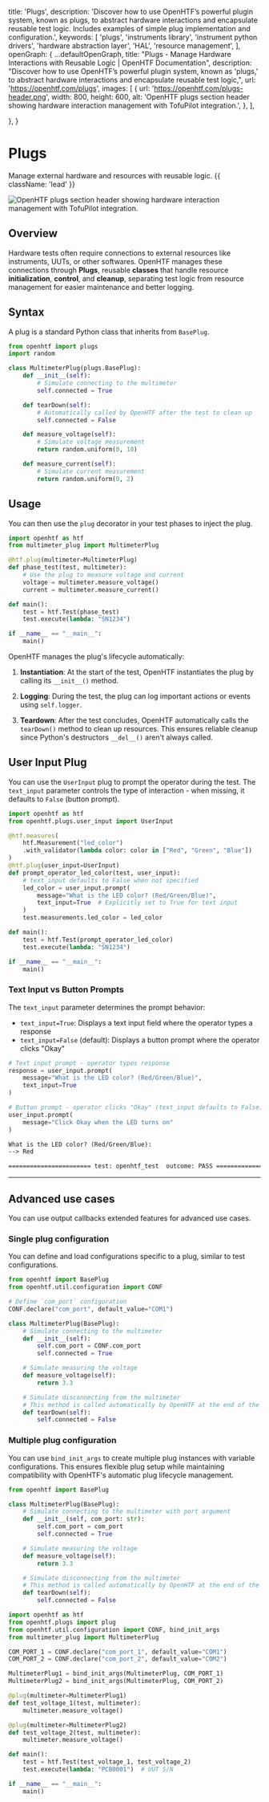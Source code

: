 
  title: 'Plugs',
  description:
    'Discover how to use OpenHTF’s powerful plugin system, known as plugs, to abstract hardware interactions and encapsulate reusable test logic. Includes examples of simple plug implementation and configuration.',
  keywords: [
    'plugs',
    'instruments library',
    'instrument python drivers',
    'hardware abstraction layer',
    'HAL',
    'resource management',
  ],
  openGraph: {
    ...defaultOpenGraph,
    title: "Plugs - Manage Hardware Interactions with Reusable Logic | OpenHTF Documentation",
    description: "Discover how to use OpenHTF’s powerful plugin system, known as 'plugs,' to abstract hardware interactions and encapsulate reusable test logic,",
    url: 'https://openhtf.com/plugs',
    images: [
      {
        url: 'https://openhtf.com/plugs-header.png',
        width: 800,
        height: 600,
        alt: 'OpenHTF plugs section header showing hardware interaction management with TofuPilot integration.',
      },
    ],

},
}

# Plugs

Manage external hardware and resources with reusable logic. {{ className: 'lead' }}

<Image
  src="/plugs-header.png"
  alt="OpenHTF plugs section header showing hardware interaction management with TofuPilot integration."
/>

## Overview

Hardware tests often require connections to external resources like instruments, UUTs, or other softwares. OpenHTF manages these connections through **Plugs**, reusable **classes** that handle resource **initialization**, **control**, and **cleanup**, separating test logic from resource management for easier maintenance and better logging.

## Syntax

A plug is a standard Python class that inherits from `BasePlug`.

```python {{ title: 'multimeter_plug.py' }}
from openhtf import plugs
import random

class MultimeterPlug(plugs.BasePlug):
    def __init__(self):
        # Simulate connecting to the multimeter
        self.connected = True

    def tearDown(self):
        # Automatically called by OpenHTF after the test to clean up
        self.connected = False

    def measure_voltage(self):
        # Simulate voltage measurement
        return random.uniform(0, 10)

    def measure_current(self):
        # Simulate current measurement
        return random.uniform(0, 2)
```

## Usage

You can then use the `plug` decorator in your test phases to inject the plug.

```python {{ title: 'main.py' }}
import openhtf as htf
from multimeter_plug import MultimeterPlug

@htf.plug(multimeter=MultimeterPlug)
def phase_test(test, multimeter):
    # Use the plug to measure voltage and current
    voltage = multimeter.measure_voltage()
    current = multimeter.measure_current()

def main():
    test = htf.Test(phase_test)
    test.execute(lambda: "SN1234")

if __name__ == "__main__":
    main()
```

OpenHTF manages the plug's lifecycle automatically:

1. **Instantiation**: At the start of the test, OpenHTF instantiates the plug by calling its `__init__()` method.

2. **Logging**: During the test, the plug can log important actions or events using `self.logger`.

3. **Teardown**: After the test concludes, OpenHTF automatically calls the `tearDown()` method to clean up resources. This ensures reliable cleanup since Python's destructors `__del__()` aren't always called.

## User Input Plug

You can use the `UserInput` plug to prompt the operator during the test. The `text_input` parameter controls the type of interaction - when missing, it defaults to `False` (button prompt).

```python {{ title: 'main.py' }}
import openhtf as htf
from openhtf.plugs.user_input import UserInput

@htf.measures(
    htf.Measurement("led_color")
    .with_validator(lambda color: color in ["Red", "Green", "Blue"])
)
@htf.plug(user_input=UserInput)
def prompt_operator_led_color(test, user_input):
    # text_input defaults to False when not specified
    led_color = user_input.prompt(
        message="What is the LED color? (Red/Green/Blue)",
        text_input=True  # Explicitly set to True for text input
    )
    test.measurements.led_color = led_color

def main():
    test = htf.Test(prompt_operator_led_color)
    test.execute(lambda: "SN1234")

if __name__ == "__main__":
    main()
```

### Text Input vs Button Prompts

The `text_input` parameter determines the prompt behavior:

- `text_input=True`: Displays a text input field where the operator types a response
- `text_input=False` (default): Displays a button prompt where the operator clicks "Okay"

```python {{ title: 'Text Input Example' }}
# Text input prompt - operator types response
response = user_input.prompt(
    message="What is the LED color? (Red/Green/Blue)",
    text_input=True
)
```

```python {{ title: 'Button Prompt Example' }}
# Button prompt - operator clicks "Okay" (text_input defaults to False)
user_input.prompt(
    message="Click Okay when the LED turns on"
)
```

```txt {{ title: 'Terminal' }}
What is the LED color? (Red/Green/Blue):
--> Red

======================= test: openhtf_test  outcome: PASS ======================
```

---

## Advanced use cases

You can use output callbacks extended features for advanced use cases.

### Single plug configuration

You can define and load configurations specific to a plug, similar to test configurations.

```python {{ title: 'multimeter_plug.py' }}
from openhtf import BasePlug
from openhtf.util.configuration import CONF

# Define `com_port` configuration
CONF.declare("com_port", default_value="COM1")

class MultimeterPlug(BasePlug):
    # Simulate connecting to the multimeter
    def __init__(self):
        self.com_port = CONF.com_port
        self.connected = True

    # Simulate measuring the voltage
    def measure_voltage(self):
        return 3.3

    # Simulate disconnecting from the multimeter
    # This method is called automatically by OpenHTF at the end of the test
    def tearDown(self):
        self.connected = False
```

### Multiple plug configuration

You can use `bind_init_args` to create multiple plug instances with variable configurations. This ensures flexible plug setup while maintaining compatibility with OpenHTF's automatic plug lifecycle management.

<CodeGroup title="Example">

```python {{ title: 'multimeter_plug.py' }}
from openhtf import BasePlug

class MultimeterPlug(BasePlug):
    # Simulate connecting to the multimeter with port argument
    def __init__(self, com_port: str):
        self.com_port = com_port
        self.connected = True

    # Simulate measuring the voltage
    def measure_voltage(self):
        return 3.3

    # Simulate disconnecting from the multimeter
    # This method is called automatically by OpenHTF at the end of the test
    def tearDown(self):
        self.connected = False
```

```python {{ title: 'main.py' }}
import openhtf as htf
from openhtf.plugs import plug
from openhtf.util.configuration import CONF, bind_init_args
from multimeter_plug import MultimeterPlug

COM_PORT_1 = CONF.declare("com_port_1", default_value="COM1")
COM_PORT_2 = CONF.declare("com_port_2", default_value="COM2")

MultimeterPlug1 = bind_init_args(MultimeterPlug, COM_PORT_1)
MultimeterPlug2 = bind_init_args(MultimeterPlug, COM_PORT_2)

@plug(multimeter=MultimeterPlug1)
def test_voltage_1(test, multimeter):
    multimeter.measure_voltage()

@plug(multimeter=MultimeterPlug2)
def test_voltage_2(test, multimeter):
    multimeter.measure_voltage()

def main():
    test = htf.Test(test_voltage_1, test_voltage_2)
    test.execute(lambda: "PCB0001")  # UUT S/N

if __name__ == "__main__":
    main()
```

</CodeGroup>
